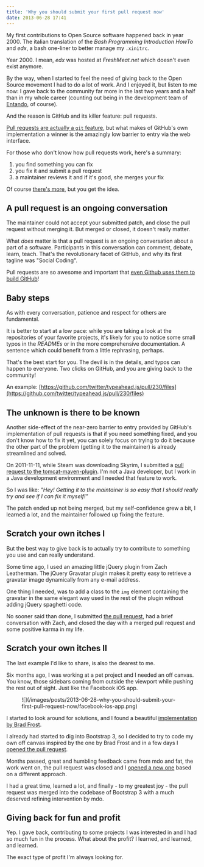 ```yaml
---
title: 'Why you should submit your first pull request now'
date: 2013-06-28 17:41
---
```


My first contributions to Open Source software happened back in year 2000. The italian translation of the _Bash Programming Introduction HowTo_ and _edx_, a bash one-liner to better manage my `.xinitrc`.

Year 2000. I mean, _edx_ was hosted at _FreshMeat.net_ which doesn't even exist anymore.

By the way, when I started to feel the need of giving back to the Open Source movement I had to do a lot of work.
And I enjoyed it, but listen to me now: I gave back to the community far more in the last two years and a half than in my whole career (counting out being in the development team of [Entando](http://github.com/entando/), of course).

And the reason is GitHub and its killer feature: pull requests.

[Pull requests are actually a `git` feature](https://www.kernel.org/pub/software/scm/git/docs/git-request-pull.html), but what makes of GitHub's own implementation a winner is the amazingly low barrier to entry via the web interface.

For those who don't know how pull requests work, here's a summary:

1. you find something you can fix
2. you fix it and submit a pull request
3. a maintainer reviews it and if it's good, she merges your fix

Of course [there's more](https://help.github.com/categories/63/articles), but you get the idea.

## A pull request is an ongoing conversation

The maintainer could not accept your submitted patch, and close the pull request without merging it. But merged or closed, it doesn't really matter.

What _does_ matter is that a pull request is an ongoing conversation about a part of a software. Participants in this conversation can comment, debate, learn, teach.
That's the revolutionary facet of GitHub, and why its first tagline was "Social Coding".

Pull requests are so awesome and important that [even Github uses them to build GitHub](http://zachholman.com/talk/how-github-uses-github-to-build-github/)!

## Baby steps

As with every conversation, patience and respect for others are fundamental.

It is better to start at a low pace: while you are taking a look at the repositories of your favorite projects, it's likely for you to notice some small typos in the _READMEs_ or in the more comprehensive documentation.
A sentence which could benefit from a little rephrasing, perhaps.

That's the best start for you. The devil is in the details, and typos can happen to everyone.
Two clicks on GitHub, and you are giving back to the community!

An example: [https://github.com/twitter/typeahead.js/pull/230/files](https://github.com/twitter/typeahead.js/pull/230/files)

## The unknown is there to be known

Another side-effect of the near-zero barrier to entry provided by GitHub's implementation of pull requests is that if you need something fixed, and you don't know how to fix it yet, you can solely focus on trying to do it because the other part of the problem (getting it to the maintainer) is already streamlined and solved.

On 2011-11-11, while Steam was downloading Skyrim, I submitted a [pull request to the tomcat-maven-plugin](https://github.com/apache/tomcat-maven-plugin/pull/1).
I'm not a Java developer, but I work in a Java development environment and I needed that feature to work.

So I was like: _"Hey! Getting it to the maintainer is so easy that I should really try and see if I can fix it myself!"_

The patch ended up not being merged, but my self-confidence grew a bit, I learned a lot, and the maintainer followed up fixing the feature.

## Scratch your own itches I

But the best way to give back is to actually try to contribute to something you use and can really understand.

Some time ago, I used an amazing little jQuery plugin from Zach Leatherman.
The jQuery Gravatar plugin makes it pretty easy to retrieve a gravatar image dynamically from any e-mail address.

One thing I needed, was to add a class to the `img` element containing the gravatar in the same elegant way used in the rest of the plugin without adding jQuery spaghetti code.

No sooner said than done, I submitted [the pull request](https://github.com/zachleat/jQuery-Gravatar/pull/4), had a brief conversation with Zach, and closed the day with a merged pull request and some positive karma in my life.

## Scratch your own itches II

The last example I'd like to share, is also the dearest to me.

Six months ago, I was working at a pet project and I needed an off canvas. You know, those sidebars coming from outside the viewport while pushing the rest out of sight. Just like the Facebook iOS app.

<figure>
  ![](/images/posts/2013-06-28-why-you-should-submit-your-first-pull-request-now/facebook-ios-app.png)
</figure>

I started to look around for solutions, and I found a beautiful [implementation by Brad Frost](http://codepen.io/bradfrost/full/GybaF).

I already had started to dig into Bootstrap 3, so I decided to try to code my own off canvas inspired by the one by Brad Frost and in a few days I [opened the pull request](https://github.com/twbs/bootstrap/pull/6565).

Months passed, great and humbling feedback came from mdo and fat, the work went on, the pull request was closed and I [opened a new one](https://github.com/twbs/bootstrap/pull/7799) based on a different approach.

I had a great time, learned a lot, and finally - to my greatest joy - the pull request was merged into the codebase of Bootstrap 3 with a much deserved refining intervention by mdo.

## Giving back for fun and profit

Yep. I gave back, contributing to some projects I was interested in and I had so much fun in the process.
What about the profit? I learned, and learned, and learned.

The exact type of profit I'm always looking for.
